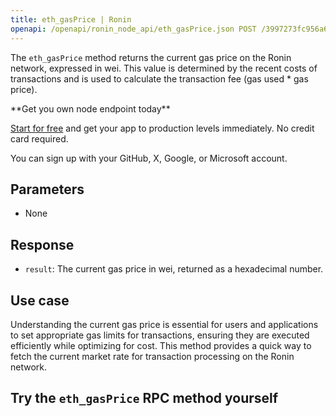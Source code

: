 ---
title: eth_gasPrice | Ronin
openapi: /openapi/ronin_node_api/eth_gasPrice.json POST /3997273fc956a67dc6982384500e669e
---

The `eth_gasPrice` method returns the current gas price on the Ronin network, expressed in wei. This value is determined by the recent costs of transactions and is used to calculate the transaction fee (gas used \* gas price).

<Check>
**Get you own node endpoint today**

[Start for free](https://console.chainstack.com/) and get your app to production levels immediately. No credit card required.

You can sign up with your GitHub, X, Google, or Microsoft account.
</Check>


## Parameters

* None

## Response

* `result`: The current gas price in wei, returned as a hexadecimal number.

## Use case

Understanding the current gas price is essential for users and applications to set appropriate gas limits for transactions, ensuring they are executed efficiently while optimizing for cost. This method provides a quick way to fetch the current market rate for transaction processing on the Ronin network.

## Try the `eth_gasPrice` RPC method yourself